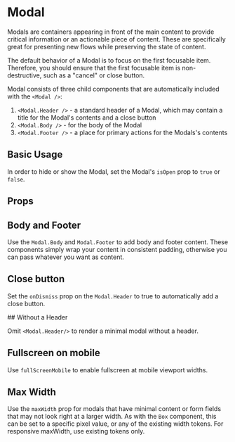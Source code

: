 
<Meta of={Stories} />

# Modal

Modals are containers appearing in front of the main content to provide critical information or an actionable piece of content.
These are specifically great for presenting new flows while preserving the state of content.

The default behavior of a Modal is to focus on the first focusable item.
Therefore, you should ensure that the first focusable item is non-destructive, such as a "cancel" or close button.

Modal consists of three child components that are automatically included with the `<Modal />`:

1. `<Modal.Header />` - a standard header of a Modal, which may contain a title for the Modal's contents and a close button
1. `<Modal.Body />` - for the body of the Modal
1. `<Modal.Footer />` - a place for primary actions for the Modals's contents

## Basic Usage

In order to hide or show the Modal, set the Modal's `isOpen` prop to `true` or `false`.

<Canvas of={Stories.BasicUsage} />

## Props

<ArgTypes of={Modal} />

## Body and Footer

Use the `Modal.Body` and `Modal.Footer` to add body and footer content. These components simply wrap your content in consistent padding, otherwise you can pass whatever you want as content.

<Canvas of={Stories.BodyAndFooter} />

## Close button

Set the `onDismiss` prop on the `Modal.Header` to true to automatically add a close button.

<Canvas of={Stories.CloseButton} />
## Without a Header

Omit `<Modal.Header/>` to render a minimal modal without a header.

<Canvas of={Stories.WithoutHeader} />

## Fullscreen on mobile

Use `fullScreenMobile` to enable fullscreen at mobile viewport widths.

<Canvas of={Stories.FullscreenMobile} />

## Max Width

Use the `maxWidth` prop for modals that have minimal content or form fields that may not look right at a larger width.
As with the `Box` component, this can be set to a specific pixel value, or any of the existing width tokens. For responsive
maxWidth, use existing tokens only.

<Canvas of={Stories.MaxWidth} />
